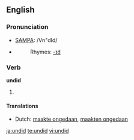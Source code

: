 ==English==

===Pronunciation===
*[[w:SAMPA|SAMPA]]: /Vn"dId/
*{{IPA|/ʌn'dɪd/}}
*:Rhymes: [[Rhymes:English:-ɪd|-ɪd]]

===Verb===
'''undid'''

# {{past tense of| to [[undo]]}}

====Translations====
*Dutch: [[maakte ongedaan]], [[maakten ongedaan]]

[[ja:undid]]
[[te:undid]]
[[vi:undid]]